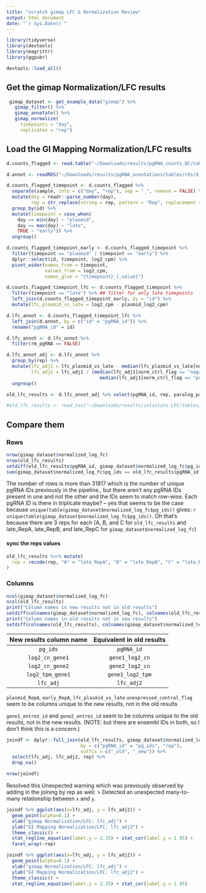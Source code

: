 ```yaml
---
title: "scratch gimap LFC & Normalization Review"
output: html_document
date: "`r Sys.Date()`"
---
```


```r
library(tidyverse)
library(devtools)
library(magrittr)
library(ggpubr)

devtools::load_all()
```

## Get the gimap Normalization/LFC results

```r
 gimap_dataset <- get_example_data("gimap") %>%
   gimap_filter() %>%
   gimap_annotate() %>%
   gimap_normalize(
     timepoints = "day",
     replicates = "rep")
```

## Load the GI Mapping Normalization/LFC results

```r
d.counts_flagged <- read.table("~/Downloads/results/pgRNA_counts_QC/tables/tsv/d.HeLa_counts_cpm_flag_long.txt", header=TRUE)

d.annot <- readRDS("~/Downloads/results/pgRNA_annotations/tables/rds/d.HeLa_annot")

d.counts_flagged_timepoint <- d.counts_flagged %>%
  separate(sample, into = c("day", "rep"), sep = "_", remove = FALSE) %>%
  mutate(day = readr::parse_number(day),
         rep = str_replace(string = rep, pattern = "Rep", replacement = "")) %>%
  group_by(id) %>%
  mutate(timepoint = case_when(
    day == min(day) ~ "plasmid",
    day == max(day) ~ "late",
    TRUE ~ "early")) %>%
  ungroup()

d.counts_flagged_timepoint_early <- d.counts_flagged_timepoint %>%
  filter(timepoint == "plasmid" | timepoint == "early") %>%
  dplyr::select(id, timepoint, log2_cpm) %>%
  pivot_wider(names_from = timepoint, 
              values_from = log2_cpm,
              names_glue = "{timepoint}_{.value}")

d.counts_flagged_timepoint_lfc <- d.counts_flagged_timepoint %>%
  filter(timepoint == "late") %>% ## filter for only late timepoints
  left_join(d.counts_flagged_timepoint_early, by = "id") %>%
  mutate(lfc_plasmid_vs_late = log2_cpm - plasmid_log2_cpm)

d.lfc_annot <- d.counts_flagged_timepoint_lfc %>%
  left_join(d.annot, by = c("id" = "pgRNA_id")) %>%
  rename("pgRNA_id" = id)

d.lfc_annot <- d.lfc_annot %>%
  filter(rm_pgRNA == FALSE)

d.lfc_annot_adj <- d.lfc_annot %>%
  group_by(rep) %>%
  mutate(lfc_adj1 = lfc_plasmid_vs_late - median(lfc_plasmid_vs_late[norm_ctrl_flag == "negative_control"]),
         lfc_adj2 = lfc_adj1 / (median(lfc_adj1[norm_ctrl_flag == "negative_control"]) -
                                  median(lfc_adj1[norm_ctrl_flag == "positive_control"]))) %>%
  ungroup()

old_lfc_results <- d.lfc_annot_adj %>% select(pgRNA_id, rep, paralog_pair, lfc_adj2, target_type:gene2_essential_flag)
```

```r
#old_lfc_results <- read_tsv("~/Downloads/results/calculate_LFC/tables/tsv/HeLa_lfc_annot_adj_pgRNA.txt")
```

## Compare them

### Rows

```r
nrow(gimap_dataset$normalized_log_fc)
nrow(old_lfc_results)
setdiff(old_lfc_results$pgRNA_id, gimap_dataset$normalized_log_fc$pg_ids)
sum(gimap_dataset$normalized_log_fc$pg_ids == old_lfc_results$pgRNA_id)
```

The number of rows is more than 31817 which is the number of unique pgRNA IDs previously in the pipeline., but there aren't any pgRNA IDs present in one and not the other and the IDs seem to match row-wise. Each pgRNA ID is there in triplicate maybe? -- yes that seems to be the case because `unique(table(gimap_dataset$normalized_log_fc$pg_ids))` gives: `r unique(table(gimap_dataset$normalized_log_fc$pg_ids))`. Oh that's because there are 3 reps for each (A, B, and C for `old_lfc_results` and late_RepA, late_RepB, and late_RepC for `gimap_dataset$normalized_log_fc`) 

#### sync the reps values

```r
old_lfc_results %<>% mutate(
  rep = recode(rep, "A" = "late_RepA", "B" = "late_RepB", "C" = "late_RepC")
)
```

### Columns

```r
ncol(gimap_dataset$normalized_log_fc)
ncol(old_lfc_results)
print("Column names in new results not in old results")
setdiff(colnames(gimap_dataset$normalized_log_fc), colnames(old_lfc_results))
print("Column names in old results not in new results")
setdiff(colnames(old_lfc_results), colnames(gimap_dataset$normalized_log_fc))
```

| New results column name | Equivalent in old results |
|:-----------------------:|:-------------------------:|
| `pg_ids`                | `pgRNA_id`                |
| `log2_cn_gene1`         | `gene1_log2_cn`           |
| `log2_cn_gene2`         | `gene2_log2_cn`           |
| `log2_tpm_gene1`        | `gene1_log2_tpm`          |
| `lfc_adj`               | `lfc_adj2`                |

`plasmid_RepA`, `early_RepA`, `lfc_plasmid_vs_late` `unexpressed_control_flag` seem to be columns unique to the new results, not in the old results

`gene1_entrez_id` and `gene2_entrez_id` seem to be columns unique to the old results, not in the new results. (NOTE: but there are ensembl IDs in both, so I don't think this is a concern.)

```r
joindf <- dplyr::full_join(old_lfc_results, gimap_dataset$normalized_log_fc,
                           by = c("pgRNA_id" = "pg_ids", "rep"),
                           suffix = c("_old", "_new")) %>%
  select(lfc_adj, lfc_adj2, rep) %>%
  drop_na()

nrow(joindf)
```

Resolved this Unexpected warning which was previously observed by adding in the joining by rep as well: 
> Detected an unexpected many-to-many relationship between `x` and `y`.

```r
joindf %>% ggplot(aes(x=lfc_adj, y = lfc_adj2)) +
  geom_point(alpha=0.1) +
  xlab("gimap Normalization/LFC: lfc_adj") +
  ylab("GI Mapping Normalization/LFC: lfc_adj2") +
  theme_classic() +
  stat_regline_equation(label.y = 2.35) + stat_cor(label.y = 1.95) +
  facet_wrap(~rep)

```

```r
joindf %>% ggplot(aes(x=lfc_adj, y = lfc_adj2)) +
  geom_point(alpha=0.1) +
  xlab("gimap Normalization/LFC: lfc_adj") +
  ylab("GI Mapping Normalization/LFC: lfc_adj2") +
  theme_classic() +
  stat_regline_equation(label.y = 2.35) + stat_cor(label.y = 1.95)

```

